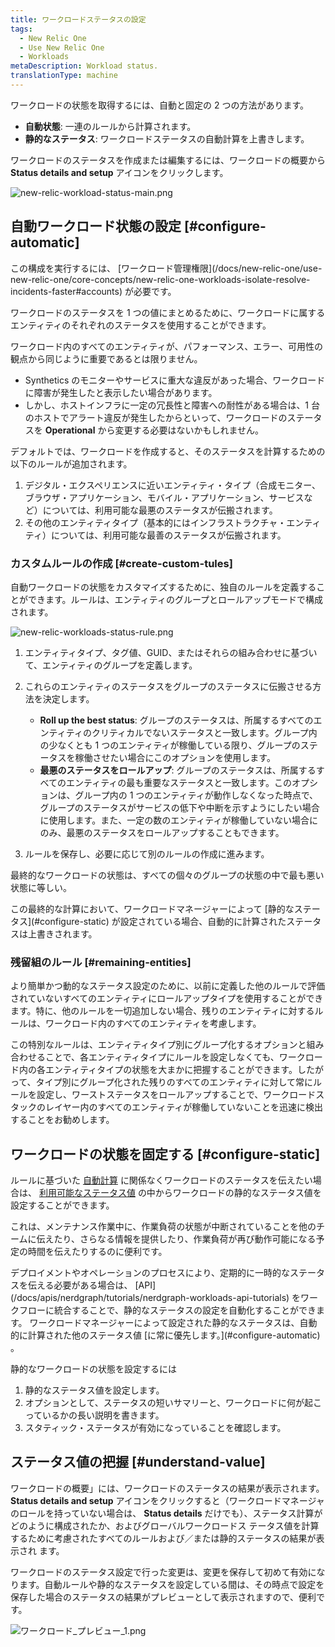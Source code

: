 ```yaml
---
title: ワークロードステータスの設定
tags:
  - New Relic One
  - Use New Relic One
  - Workloads
metaDescription: Workload status.
translationType: machine
---
```


ワークロードの状態を取得するには、自動と固定の 2 つの方法があります。

- **自動状態**: 一連のルールから計算されます。
- **静的なステータス**: ワークロードステータスの自動計算を上書きします。

ワークロードのステータスを作成または編集するには、ワークロードの概要から **Status details and setup** アイコンをクリックします。

![new-relic-workload-status-main.png](src/images/new-relic-workload-status-main.png 'new-relic-workload-status-main.png')

## 自動ワークロード状態の設定 [#configure-automatic]

<Callout variant="important">
  この構成を実行するには、
  [ワークロード管理権限](/docs/new-relic-one/use-new-relic-one/core-concepts/new-relic-one-workloads-isolate-resolve-incidents-faster#accounts)
  が必要です。
</Callout>

ワークロードのステータスを 1 つの値にまとめるために、ワークロードに属するエンティティのそれぞれのステータスを使用することができます。

ワークロード内のすべてのエンティティが、パフォーマンス、エラー、可用性の観点から同じように重要であるとは限りません。

- Synthetics のモニターやサービスに重大な違反があった場合、ワークロードに障害が発生したと表示したい場合があります。
- しかし、ホストインフラに一定の冗長性と障害への耐性がある場合は、1 台のホストでアラート違反が発生したからといって、ワークロードのステータスを **Operational** から変更する必要はないかもしれません。

デフォルトでは、ワークロードを作成すると、そのステータスを計算するための以下のルールが追加されます。

1. デジタル・エクスペリエンスに近いエンティティ・タイプ（合成モニター、ブラウザ・アプリケーション、モバイル・アプリケーション、サービスなど）については、利用可能な最悪のステータスが伝搬されます。
2. その他のエンティティタイプ（基本的にはインフラストラクチャ・エンティティ）については、利用可能な最善のステータスが伝搬されます。

### カスタムルールの作成 [#create-custom-tules]

自動ワークロードの状態をカスタマイズするために、独自のルールを定義することができます。ルールは、エンティティのグループとロールアップモードで構成されます。

![new-relic-workloads-status-rule.png](src/images/new-relic-workloads-status-rule.png 'new-relic-workloads-status-rule.png')

1. エンティティタイプ、タグ値、GUID、またはそれらの組み合わせに基づいて、エンティティのグループを定義します。

2. これらのエンティティのステータスをグループのステータスに伝搬させる方法を決定します。

   - **Roll up the best status**: グループのステータスは、所属するすべてのエンティティのクリティカルでないステータスと一致します。グループ内の少なくとも 1 つのエンティティが稼働している限り、グループのステータスを稼働させたい場合にこのオプションを使用します。
   - **最悪のステータスをロールアップ**: グループのステータスは、所属するすべてのエンティティの最も重要なステータスと一致します。このオプションは、グループ内の 1 つのエンティティが動作しなくなった時点で、グループのステータスがサービスの低下や中断を示すようにしたい場合に使用します。また、一定の数のエンティティが稼働していない場合にのみ、最悪のステータスをロールアップすることもできます。

3. ルールを保存し、必要に応じて別のルールの作成に進みます。

最終的なワークロードの状態は、すべての個々のグループの状態の中で最も悪い状態に等しい。

<Callout variant="important">
  この最終的な計算において、ワークロードマネージャーによって
  [静的なステータス](#configure-static)
  が設定されている場合、自動的に計算されたステータスは上書きされます。
</Callout>

### 残留組のルール [#remaining-entities]

より簡単かつ動的なステータス設定のために、以前に定義した他のルールで評価されていないすべてのエンティティにロールアップタイプを使用することができます。特に、他のルールを一切追加しない場合、残りのエンティティに対するルールは、ワークロード内のすべてのエンティティを考慮します。

この特別なルールは、エンティティタイプ別にグループ化するオプションと組み合わせることで、各エンティティタイプにルールを設定しなくても、ワークロード内の各エンティティタイプの状態を大まかに把握することができます。したがって、タイプ別にグループ化された残りのすべてのエンティティに対して常にルールを設定し、ワーストステータスをロールアップすることで、ワークロードスタックのレイヤー内のすべてのエンティティが稼働していないことを迅速に検出することをお勧めします。

## ワークロードの状態を固定する [#configure-static]

ルールに基づいた [自動計算](#configure-automatic) に関係なくワークロードのステータスを伝えたい場合は、 [利用可能なステータス値](/docs/workload-status#obtain-status) の中からワークロードの静的なステータス値を設定することができます。

これは、メンテナンス作業中に、作業負荷の状態が中断されていることを他のチームに伝えたり、さらなる情報を提供したり、作業負荷が再び動作可能になる予定の時間を伝えたりするのに便利です。

<Callout variant="tip">
  デプロイメントやオペレーションのプロセスにより、定期的に一時的なステータスを伝える必要がある場合は、
  [API](/docs/apis/nerdgraph/tutorials/nerdgraph-workloads-api-tutorials)
  をワークフローに統合することで、静的なステータスの設定を自動化することができます。
</Callout>

<Callout variant="important">
  ワークロードマネージャーによって設定された静的なステータスは、自動的に計算された他のステータス値
  [に常に優先します。](#configure-automatic) 。
</Callout>

静的なワークロードの状態を設定するには

1. 静的なステータス値を設定します。
2. オプションとして、ステータスの短いサマリーと、ワークロードに何が起こっているかの長い説明を書きます。
3. スタティック・ステータスが有効になっていることを確認します。

## ステータス値の把握 [#understand-value]

ワークロードの概要」には、ワークロードのステータスの結果が表示されます。 **Status details and setup** アイコンをクリックすると（ワークロードマネージャのロールを持っていない場合は、 **Status details** だけでも）、ステータス計算がどのように構成されたか、およびグローバルワークロードス テータス値を計算するために考慮されたすべてのルールおよび／または静的ステータスの結果が表示され ます。

ワークロードのステータス設定で行った変更は、変更を保存して初めて有効になります。自動ルールや静的なステータスを設定している間は、その時点で設定を保存した場合のステータスの結果がプレビューとして表示されますので、便利です。

![ワークロード_プレビュー_1.png](src/images/workloads_preview_1_0.png 'ワークロード_プレビュー_1.png')
